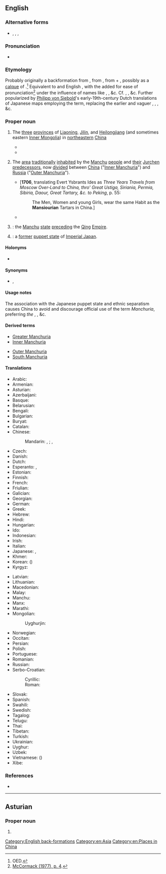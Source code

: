 {{also|Manchúria}}
==English==
{{wikipedia}}
{{wikipedia|Later Jin (1616–1636)|Later Jin}}
{{wikipedia|Manchukuo}}
{{wikipedia|Northeast China}}

===Alternative forms===
* {{sense|obsolete}} {{l|en|Mansiouria}}, {{l|en|Mandschuria}}, {{l|en|Mantchuria}}, {{l|en|Mantchooria}}

===Pronunciation===
* {{IPA|en|/mænˈt͡ʃʊəɹiə/}}

===Etymology===
Probably originally a backformation from {{m|en|Manchurian||of or [[relating]] to the [[Manchu]]s}}, from {{der|en|nl|Mansiourische}}, from {{m|nl|Mansiouwer||a [[Manchu]]}} + {{m|nl|-isch||[[-ish]]: ''[[form]]ing [[adjective]]s''}}, possibly as a [[calque]] of {{der|en|ja|満州||Manchuria; [[Manchurian]]|tr=まんしゅう, Manshū}}.<ref>OED.</ref> Equivalent to {{etyl|NL.|en}} and English {{affix|en|Manchu|-ia}}, with the {{m|mul|r}} added for ease of pronunciation<ref>[https://books.google.com/books?id=GoSrAAAAIAAJ&pg=PA4#v=onepage&q&f=false McCormack (1977), p. 4].</ref> under the influence of names like {{m|en|Etruria}}, {{m|en|Liguria}}, &c. Cf. {{cog|fr|Mandchourie}}, {{cog|de|Mandschurei}}, &c. Further popularized by [[:w:Philipp von Siebold|Philipp von Siebold]]'s early-19th-century Dutch translations of Japanese maps employing the term, replacing the earlier and vaguer {{m|en|Tartary}}, {{m|en|eastern|Eastern}} {{m|en|Tartary}}, {{m|en|Chinese}} {{m|en|Tartary}}, &c.

===Proper noun===
{{en-proper noun}}

# {{lb|en|proscribed|_|in China}} The [[three]] [[province]]s of [[Liaoning]], [[Jilin]], and [[Heilongjiang]] (and sometimes eastern [[Inner Mongolia]]) in [[northeastern]] [[China]]
#* {{quote-book
|en
|year=1950
|author={{w|L. Ron Hubbard}}
|title={{w|Dianetics: The Modern Science of Mental Health|Dianetics}}
|url=https://archive.org/details/dianeticspowerof0000hubb/
|publisher={{w|New Era Publications}}
|year_published=1999
|ISBN=1-903820-14-6
|OCLC=59128428
|page=9
|pageurl=https://archive.org/details/dianeticspowerof0000hubb/page/9/
|passage=The throbbing drum of the Goldi² medicine man serves in the stead of an adequate technique to alleviate the lack of serenity in patients.<br>[...]'''2. Goldi:''' a people, traditionally hunters and fishermen, who inhabit the valley of the Amur River in southeastern Siberia and northeastern '''Manchuria''' (a region and former administrative division of northeast China).}}
#* {{quote-book
|en
|year=1976
|author=John Israel, Donald W. Klein
|title=Rebels and Bureaucrats: China's December 9ers
|url=https://archive.org/details/rebelsbureaucrat0000isra/
|publisher={{w|University of California Press}}
|ISBN=0-520-02861-9
|LCCN=74-18757
|OCLC=832300406
|pages=147-148
|pageurl=https://archive.org/details/rebelsbureaucrat0000isra/page/148/
|passage=Popular mobilization was facilitated by strong anti-Japanese sentiment dating most immediately to 1931—many Shantungese had relatives in '''Manchuria'''.}}
# {{lb|en|historical}} The [[area]] [[traditionally]] [[inhabit]]ed by the [[Manchu]] [[people]] and [[their]] [[Jurchen]] [[predecessor]]s, now [[divided]] between [[China]] ("[[Inner Manchuria]]") and [[Russia]] ("[[Outer Manchuria]]").
#* ['''1706''', translating Evert Ysbrants Ides as ''Three Years Travels from Moscow Over-Land to China, thro' Great Ustiga, Siriania, Permia, Sibiria, Daour, Great Tartary, &c. to Peking'', p. 55:
#*: The Men, Women and young Girls, wear the same Habit as the '''Mansiourian''' Tartars in China.]
#* {{quote-book
|en
|date=January 10, 1848
|author=Aaron H. Palmer
|title=Memoir, Geographical, Political, and Commercial, on the Present state, productive resources, and capabilities for commerce, of Siberia, Manchuria, and the Asiatic islands of the Northern Pacific ocean
|url=https://www.google.com/books/edition/Interoceanic_canals_1839_1861/3M-QFkPvoX0C
|page=34
|passage=The east coast of '''Manchuria''' is generally high and rocky.}}
# {{lb|en|historical|sometimes|_|proscribed}} {{rfv-sense|en}} {{syn of|en|Later Jin|nodot=a}}: the [[Manchu]] [[state]] [[preceding]] the [[Qing]] [[empire|Empire]].
# {{lb|en|historical}} {{syn of|en|Manchukuo|nodot=a}}: a [[former]] [[puppet state]] of [[Imperial Japan]].

====Holonyms====
* {{sense|traditional area}} {{l|en|Tartary}} {{q|obsolete}}

====Synonyms====
* {{sense|Northeastern China}} {{l|en|Northeast}}, {{l|en|Inner Manchuria}}

====Usage notes====
The association with the Japanese puppet state {{l|en|Manchukuo}} and ethnic separatism causes China to avoid and discourage official use of the term ''Manchuria'', preferring ''the {{m|en|Northeast}}'', ''{{m|en|northeast|Northeast}} {{m|en|China}}'', &c.

====Derived terms====
{{der-top}}
* [[Greater Manchuria]]
* [[Inner Manchuria]]
{{der-mid}}
* [[Outer Manchuria]]
* [[South Manchuria]]
{{der-bottom}}

====Translations====
{{trans-top|historical region in Northeast Asia}}
* Arabic: {{t|ar|مَنْشُورِيَا|f}}
* Armenian: {{t|hy|Մանջուրիա}}
* Asturian: {{t|ast|Manchuria|f}}
* Azerbaijani: {{t|az|Mancuriya}}
* Basque: {{t|eu|Mantxuria}}
* Belarusian: {{t|be|Маньчжу́рыя|f}}
* Bengali: {{t|bn|মাঞ্চুরিয়া}}
* Bulgarian: {{t|bg|Манджу́рия|f}}
* Buryat: {{t|bua|Манжуур}}
* Catalan: {{t|ca|Manxúria|f}}
* Chinese:
*: Mandarin: {{t+|cmn|滿洲}}, {{t+|cmn|满洲|tr=Mǎnzhōu}}; {{t+|cmn|關東}}, {{t+|cmn|关东|tr=Guāndōng}}
* Czech: {{t|cs|Mandžusko|n}}
* Danish: {{t|da|Manchuriet|n}}
* Dutch: {{t|nl|Mantsjoerije}}
* Esperanto: {{t|eo|Manĉurio}}, {{t|eo|Manĉurujo}}
* Estonian: {{t|et|Mandžuuria}}
* Finnish: {{t+|fi|Mantšuria}}
* French: {{t+|fr|Mandchourie}}
* Friulian: {{t|fur|Mançurie|f}}
* Galician: {{t|gl|Manchuria|f}}
* Georgian: {{t|ka|მანჯურია}}
* German: {{t|de|Mandschurei|n}}
* Greek: {{t|el|Μαντζουρία|f}}
* Hebrew: {{t|he|מנצ׳וריה|f|tr=manchuriya}}
* Hindi: {{t|hi|मंचूरिया}}
* Hungarian: {{t+|hu|Mandzsúria}}
* Ido: {{t+|io|Mandjuria}}
* Indonesian: {{t|id|Manchuria}}
* Irish: {{t|ga|Manchúir|f|alt=an Mhanchúir}}
* Italian: {{t+|it|Manciuria|f}}
* Japanese: {{t+|ja|満州|tr=まんしゅう, Manshū}}, {{t+|ja|関東|tr=かんとう, Kantō}}
* Khmer: {{t|km|ម៉ាន់ជូរី}}
* Korean: {{t+|ko|^만주}} ({{t+|ko|滿洲}})
* Kyrgyz: {{t|ky|Манжурия}}
{{trans-mid}}
* Latvian: {{t|lv|Mandžūrija|f}}
* Lithuanian: {{t|lt|Mandžiūrija|f}}
* Macedonian: {{t|mk|Манџурија|f}}
* Malay: {{t|ms|Manchuria}}
* Manchu: {{t|mnc|[[ᠮᠠᠨᠵᡠ|ᠮᠠᠨᠵᡠ ᡳ]] [[ᠪᠠ]]|sc=Mong}}
* Manx: {{t|gv|Mançhoor|f|alt=Yn Vançhoor}}
* Marathi: {{t|mr|मांचुरिया|sc=Deva}}
* Mongolian: {{t|mn|Манжуур|sc=Cyrl}}
*: Uyghurjin: {{t|mn|ᠮᠠᠨᠵᠤᠤᠷ}}
* Norwegian: {{t|no|Mandsjuria}}
* Occitan: {{t|oc|Manchoria|f}}
* Persian: {{t+|fa|منچوری|tr=mančuri}}
* Polish: {{t+|pl|Mandżuria|f}}
* Portuguese: {{t+|pt|Manchúria|f}}
* Romanian: {{t|ro|Manciuria|f}}
* Russian: {{t+|ru|Маньчжу́рия|f}}
* Serbo-Croatian:
*: Cyrillic: {{t|sh|Ма̀нџӯрија|f}}
*: Roman: {{t+|sh|Màndžūrija|f}}
* Slovak: {{t|sk|Mandžusko|n}}
* Spanish: {{t|es|Manchuria|f}}
* Swahili: {{t|sw|Manchuria}}
* Swedish: {{t+|sv|Manchuriet}}
* Tagalog: {{t|tl|Manchuria}}
* Telugu: {{t|te|మంచూరియా|sc=Telu}}
* Thai: {{t|th|แมนจูเรีย}}
* Tibetan: {{t-needed|bo}}
* Turkish: {{t|tr|Mançurya}}
* Ukrainian: {{t|uk|Маньчжу́рія|f}}
* Uyghur: {{t|ug|مانجۇرىيە}}
* Uzbek: {{t|uz|Manjuriya}}
* Vietnamese: {{t+|vi|Mãn Châu}} ({{t|vi|滿洲}})
* Xibe: {{t-needed|sjo}}
{{trans-bottom}}

===References===
<references/>

* {{R:OED Online|entry=Manchurian|part of speech=adj. ''and'' n|code=113261|date=2000}}

[[Category:English back-formations]]
[[Category:en:Asia]]
[[Category:en:Places in China]]

----

==Asturian==

===Proper noun===
{{ast-proper noun|f}}

# {{l|en|Manchuria}}